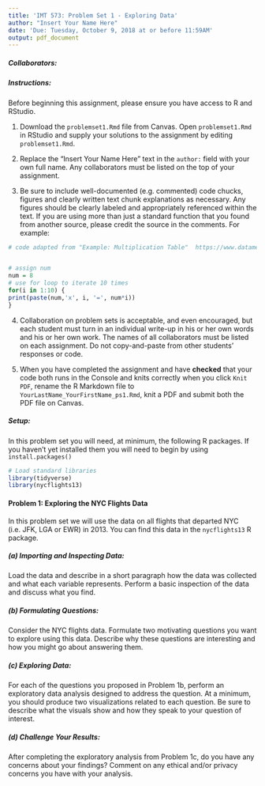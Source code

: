 ```yaml
---
title: 'IMT 573: Problem Set 1 - Exploring Data'
author: "Insert Your Name Here"
date: 'Due: Tuesday, October 9, 2018 at or before 11:59AM'
output: pdf_document
---
```


<!-- This syntax can be used to add comments that are ignored during knitting process. -->

##### Collaborators: 

##### Instructions: #####

Before beginning this assignment, please ensure you have access to R and RStudio. 

1. Download the `problemset1.Rmd` file from Canvas. Open `problemset1.Rmd` in RStudio and supply your solutions to the assignment by editing `problemset1.Rmd`. 

2. Replace the "Insert Your Name Here" text in the `author:` field with your own full name. Any collaborators must be listed on the top of your assignment. 

3. Be sure to include well-documented (e.g. commented) code chucks, figures and clearly written text chunk explanations as necessary. Any figures should be clearly labeled and appropriately referenced within the text. If you are using more than just a standard function that you found from another source, please credit the source in the comments. For example: 

```r
# code adapted from "Example: Multiplication Table"  https://www.datamentor.io/r-programming/examples/multiplication-table/


# assign num
num = 8
# use for loop to iterate 10 times
for(i in 1:10) {
print(paste(num,'x', i, '=', num*i))
}
```

4. Collaboration on problem sets is acceptable, and even encouraged, but each student must turn in an individual write-up in his or her own words and his or her own work. The names of all collaborators must be listed on each assignment. Do not copy-and-paste from other students' responses or code.

5. When you have completed the assignment and have **checked** that your code both runs in the Console and knits correctly when you click `Knit PDF`, rename the R Markdown file to `YourLastName_YourFirstName_ps1.Rmd`, knit a PDF and submit both the PDF file on Canvas.

##### Setup: #####

In this problem set you will need, at minimum, the following R packages. If you haven't yet installed them you will need to begin by using `install.packages()`

```r
# Load standard libraries
library(tidyverse)
library(nycflights13)
```

#### Problem 1: Exploring the NYC Flights Data ####

In this problem set we will use the data on all flights that departed NYC (i.e. JFK, LGA or EWR) in 2013. You can find this data in the `nycflights13` R package. 

##### (a) Importing and Inspecting Data: ##### 
Load the data and describe in a short paragraph how the data was collected and what each variable represents. Perform a basic inspection of the data and discuss what you find.

##### (b) Formulating Questions: ##### 
Consider the NYC flights data. Formulate two motivating questions you want to explore using this data. Describe why these questions are interesting and how you might go about answering them. 

##### (c) Exploring Data: ##### 

For each of the questions you proposed in Problem 1b, perform an exploratory data analysis designed to address the question. At a minimum, you should produce two visualizations related to each question. Be sure to describe what the visuals show and how they speak to your question of interest. 

##### (d) Challenge Your Results: ##### 

After completing the exploratory analysis from Problem 1c, do you have any concerns about your findings? Comment on any ethical and/or privacy concerns you have with your analysis. 

